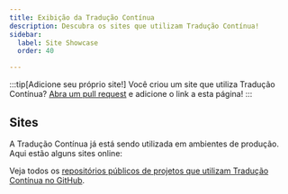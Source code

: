 ```yaml
---
title: Exibição da Tradução Contínua
description: Descubra os sites que utilizam Tradução Contínua!
sidebar:
  label: Site Showcase
  order: 40

---
```


:::tip[Adicione seu próprio site!]
Você criou um site que utiliza Tradução Contínua?
[Abra um pull request](https://github.com/pelikhan/action-continuous-translation/blob/main/CONTRIBUTING.md#showcase) e adicione o link a esta página!
:::

## Sites


A Tradução Contínua já está sendo utilizada em ambientes de produção. Aqui estão alguns sites online:

<ShowcaseSites />

Veja todos os [repositórios públicos de projetos que utilizam Tradução Contínua no GitHub](https://github.com/pelikhan/action-continuous-translation/network/dependents).
